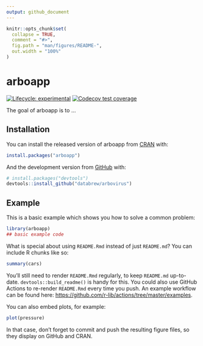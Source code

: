 ```yaml
---
output: github_document
---
```


<!-- README.md is generated from README.Rmd. Please edit that file -->

```r
knitr::opts_chunk$set(
  collapse = TRUE,
  comment = "#>",
  fig.path = "man/figures/README-",
  out.width = "100%"
)
```

# arboapp

<!-- badges: start -->
[![Lifecycle: experimental](https://img.shields.io/badge/lifecycle-experimental-orange.svg)](https://lifecycle.r-lib.org/articles/stages.html#experimental)
[![Codecov test coverage](https://codecov.io/gh/databrew/arbovirus/branch/main/graph/badge.svg)](https://codecov.io/gh/databrew/arbovirus?branch=main)
<!-- badges: end -->

The goal of arboapp is to ...

## Installation

You can install the released version of arboapp from [CRAN](https://CRAN.R-project.org) with:

``` r
install.packages("arboapp")
```

And the development version from [GitHub](https://github.com/) with:

``` r
# install.packages("devtools")
devtools::install_github("databrew/arbovirus")
```
## Example

This is a basic example which shows you how to solve a common problem:

```r
library(arboapp)
## basic example code
```

What is special about using `README.Rmd` instead of just `README.md`? You can include R chunks like so:

```r
summary(cars)
```

You'll still need to render `README.Rmd` regularly, to keep `README.md` up-to-date. `devtools::build_readme()` is handy for this. You could also use GitHub Actions to re-render `README.Rmd` every time you push. An example workflow can be found here: <https://github.com/r-lib/actions/tree/master/examples>.

You can also embed plots, for example:

```r
plot(pressure)
```

In that case, don't forget to commit and push the resulting figure files, so they display on GitHub and CRAN.
